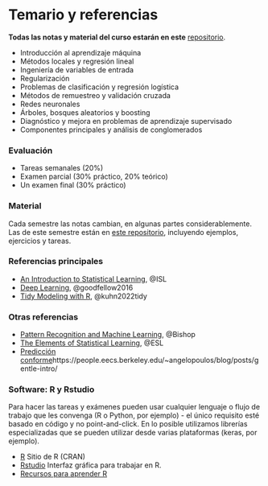 # Temario y referencias {-}

**Todas las notas y material del curso estarán en este** [repositorio](https://github.com/felipegonzalez/aprendizaje-maquina-mcd-2022).

- Introducción al aprendizaje máquina
- Métodos locales y regresión lineal
- Ingeniería de variables de entrada 
- Regularización
- Problemas de clasificación y regresión logística
- Métodos de remuestreo y validación cruzada
- Redes neuronales
- Árboles, bosques aleatorios y boosting
- Diagnóstico y mejora en problemas de aprendizaje supervisado
- Componentes principales y análisis de conglomerados

### Evaluación {-}

- Tareas semanales (20%)
- Examen parcial (30% práctico, 20% teórico)
- Un examen final (30% práctico)

### Material {-}

Cada semestre las notas cambian, en algunas partes considerablemente. Las
de este semestre están en [este repositorio](https://github.com/felipegonzalez/aprendizaje-maquina-mcd-2022),
incluyendo ejemplos, ejercicios y tareas.

### Referencias principales {-}

- [An Introduction to Statistical Learning](https://www.statlearning.com/), @ISL 
- [Deep Learning](https://www.deeplearningbook.org/), @goodfellow2016
- [Tidy Modeling with R](https://www.tmwr.org/), @kuhn2022tidy

### Otras referencias {-}

- [Pattern Recognition and Machine Learning](http://www.springer.com/us/book/9780387310732), @Bishop
- [The Elements of Statistical Learning](https://web.stanford.edu/~hastie/ElemStatLearn/), @ESL
- [Predicción conforme]()https://people.eecs.berkeley.edu/~angelopoulos/blog/posts/gentle-intro/

### Software: R y Rstudio {-}

Para hacer las tareas y exámenes pueden usar cualquier lenguaje o flujo de trabajo
que les convenga (R o Python, por ejemplo) - el único requisito esté basado en código y no
point-and-click. En lo posible utilizamos librerías especializadas
que se pueden utilizar desde varias plataformas (keras, por ejemplo).

- [R](https://cran.r-project.org) Sitio de R (CRAN)
- [Rstudio](https://www.rstudio.com/products/RStudio/) Interfaz gráfica para trabajar en R.
- [Recursos para aprender R](https://www.rstudio.com/online-learning/#R)

